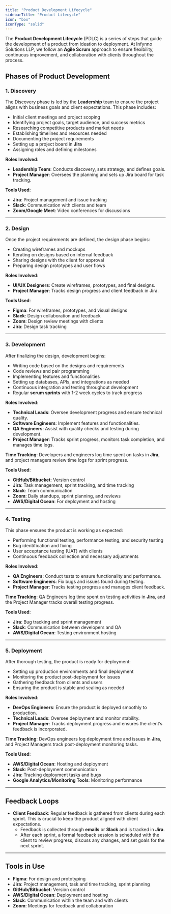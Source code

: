 ```yaml
---
title: "Product Development Lifecycle"
sidebarTitle: "Product Lifecycle"
icon: "box"
iconType: "solid"
---
```


The **Product Development Lifecycle** (PDLC) is a series of steps that guide the development of a product from ideation to deployment. At Infynno Solutions LLP, we follow an **Agile Scrum** approach to ensure flexibility, continuous improvement, and collaboration with clients throughout the process.

## Phases of Product Development

### 1. **Discovery**

The Discovery phase is led by the **Leadership** team to ensure the project aligns with business goals and client expectations. This phase includes:

- Initial client meetings and project scoping
- Identifying project goals, target audience, and success metrics
- Researching competitive products and market needs
- Establishing timelines and resources needed
- Documenting the project requirements
- Setting up a project board in **Jira**
- Assigning roles and defining milestones

**Roles Involved**:

- **Leadership Team**: Conducts discovery, sets strategy, and defines goals.
- **Project Manager**: Oversees the planning and sets up Jira board for task tracking.

**Tools Used**:

- **Jira**: Project management and issue tracking
- **Slack**: Communication with clients and team
- **Zoom/Google Meet**: Video conferences for discussions

---

### 2. **Design**

Once the project requirements are defined, the design phase begins:

- Creating wireframes and mockups
- Iterating on designs based on internal feedback
- Sharing designs with the client for approval
- Preparing design prototypes and user flows

**Roles Involved**:

- **UI/UX Designers**: Create wireframes, prototypes, and final designs.
- **Project Manager**: Tracks design progress and client feedback in Jira.

**Tools Used**:

- **Figma**: For wireframes, prototypes, and visual designs
- **Slack**: Design collaboration and feedback
- **Zoom**: Design review meetings with clients
- **Jira**: Design task tracking

---

### 3. **Development**

After finalizing the design, development begins:

- Writing code based on the designs and requirements
- Code reviews and pair programming
- Implementing features and functionalities
- Setting up databases, APIs, and integrations as needed
- Continuous integration and testing throughout development
- Regular **scrum sprints** with 1-2 week cycles to track progress

**Roles Involved**:

- **Technical Leads**: Oversee development progress and ensure technical quality.
- **Software Engineers**: Implement features and functionalities.
- **QA Engineers**: Assist with quality checks and testing during development.
- **Project Manager**: Tracks sprint progress, monitors task completion, and manages time logs.

**Time Tracking**: Developers and engineers log time spent on tasks in **Jira**, and project managers review time logs for sprint progress.

**Tools Used**:

- **GitHub/Bitbucket**: Version control
- **Jira**: Task management, sprint tracking, and time tracking
- **Slack**: Team communication
- **Zoom**: Daily standups, sprint planning, and reviews
- **AWS/Digital Ocean**: For deployment and hosting

---

### 4. **Testing**

This phase ensures the product is working as expected:

- Performing functional testing, performance testing, and security testing
- Bug identification and fixing
- User acceptance testing (UAT) with clients
- Continuous feedback collection and necessary adjustments

**Roles Involved**:

- **QA Engineers**: Conduct tests to ensure functionality and performance.
- **Software Engineers**: Fix bugs and issues found during testing.
- **Project Manager**: Tracks testing progress and manages client feedback.

**Time Tracking**: QA Engineers log time spent on testing activities in **Jira**, and the Project Manager tracks overall testing progress.

**Tools Used**:

- **Jira**: Bug tracking and sprint management
- **Slack**: Communication between developers and QA
- **AWS/Digital Ocean**: Testing environment hosting

---

### 5. **Deployment**

After thorough testing, the product is ready for deployment:

- Setting up production environments and final deployment
- Monitoring the product post-deployment for issues
- Gathering feedback from clients and users
- Ensuring the product is stable and scaling as needed

**Roles Involved**:

- **DevOps Engineers**: Ensure the product is deployed smoothly to production.
- **Technical Leads**: Oversee deployment and monitor stability.
- **Project Manager**: Tracks deployment progress and ensures the client’s feedback is incorporated.

**Time Tracking**: DevOps engineers log deployment time and issues in **Jira**, and Project Managers track post-deployment monitoring tasks.

**Tools Used**:

- **AWS/Digital Ocean**: Hosting and deployment
- **Slack**: Post-deployment communication
- **Jira**: Tracking deployment tasks and bugs
- **Google Analytics/Monitoring Tools**: Monitoring performance

---

## Feedback Loops

- **Client Feedback**: Regular feedback is gathered from clients during each sprint. This is crucial to keep the product aligned with client expectations.
  - Feedback is collected through **emails** or **Slack** and is tracked in **Jira**.
  - After each sprint, a formal feedback session is scheduled with the client to review progress, discuss any changes, and set goals for the next sprint.

---

## Tools in Use

- **Figma**: For design and prototyping
- **Jira**: Project management, task and time tracking, sprint planning
- **GitHub/Bitbucket**: Version control
- **AWS/Digital Ocean**: Deployment and hosting
- **Slack**: Communication within the team and with clients
- **Zoom**: Meetings for feedback and collaboration
